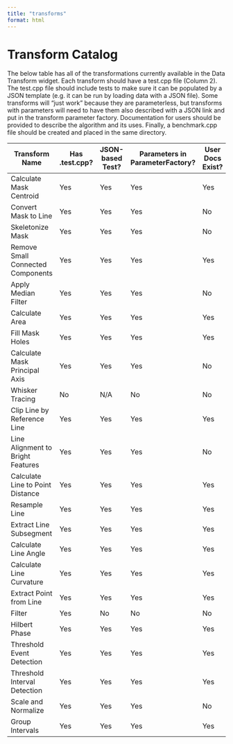```yaml
---
title: "transforms"
format: html
---
```


# Transform Catalog

The below table has all of the transformations currently available in the Data Transform widget. Each transform should have a test.cpp file (Column 2). The test.cpp file should include tests to make sure it can be populated by a JSON template (e.g. it can be run by loading data with a JSON file). Some transforms will "just work" because they are parameterless, but transforms with parameters will need to have them also described with a JSON link and put in the transform parameter factory. Documentation for users should be provided to describe the algorithm and its uses. Finally, a benchmark.cpp file should be created and placed in the same directory.

| Transform Name | Has .test.cpp? | JSON-based Test? | Parameters in ParameterFactory? | User Docs Exist? | Has benchmark.cpp? | Benchmark Results |
|-----------|-----------|-----------|-----------|-----------|-----------|-----------|
| Calculate Mask Centroid | Yes | Yes | Yes | Yes |  |  |
| Convert Mask to Line | Yes | Yes | Yes | No | No |  |
| Skeletonize Mask | Yes | Yes | Yes | No | No |  |
| Remove Small Connected Components | Yes | Yes | Yes | Yes | No |  |
| Apply Median Filter | Yes | Yes | Yes | No | No |  |
| Calculate Area | Yes | Yes | Yes | Yes | No |  |
| Fill Mask Holes | Yes | Yes | Yes | Yes | No |  |
| Calculate Mask Principal Axis | Yes | Yes | Yes | No | No |  |
| Whisker Tracing | No | N/A | No | No | No |  |
| Clip Line by Reference Line | Yes | Yes | Yes | Yes | No |  |
| Line Alignment to Bright Features | Yes | Yes | Yes | No | Yes | 10 images in 2ms |
| Calculate Line to Point Distance | Yes | Yes | Yes | Yes | No |  |
| Resample Line | Yes | Yes | Yes | Yes | No |  |
| Extract Line Subsegment | Yes | Yes | Yes | Yes | No |  |
| Calculate Line Angle | Yes | Yes | Yes | Yes | No |  |
| Calculate Line Curvature | Yes | Yes | Yes | Yes | No |  |
| Extract Point from Line | Yes | Yes | Yes | Yes | No |  |
| Filter | Yes | No | No | No | No |  |
| Hilbert Phase | Yes | Yes | Yes | Yes | No |  |
| Threshold Event Detection | Yes | Yes | Yes | Yes | No |  |
| Threshold Interval Detection | Yes | Yes | Yes | Yes | No |  |
| Scale and Normalize | Yes | Yes | Yes | No | No |  |
| Group Intervals | Yes | Yes | Yes | Yes | No |  |
